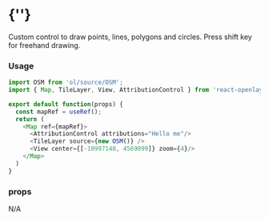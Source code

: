  
<Meta of={AttributionControlStories} />
 
# {'<DrawControl />'}

Custom control to draw points, lines, polygons and circles. 
Press shift key for freehand drawing.
 
<Story of={AttributionControlStories.Primary} />

### Usage
```typescript
import OSM from 'ol/source/OSM';
import { Map, TileLayer, View, AttributionControl } from 'react-openlayers';

export default function(props) {
  const mapRef = useRef();
  return (
    <Map ref={mapRef}>
      <AttributionControl attributions="Hello me"/>
      <TileLayer source={new OSM()} />
      <View center={[-10997148, 4569099]} zoom={4}/>
    </Map>
  )
}
```

### props

N/A